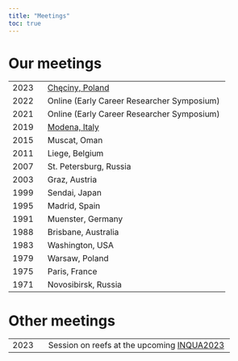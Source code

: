 ```yaml
---
title: "Meetings"
toc: true
---
```


# Our meetings

|          |                                                 |
|----------|-------------------------------------------------|
| 2023     | [Chęciny, Poland](https://fossilcoralreefs.com) |
| 2022     | Online (Early Career Researcher Symposium)      |
| 2021     | Online (Early Career Researcher Symposium)      |
| 2019     | [Modena, Italy](https://www.13thfossilcnidaria.unimore.it)            |
| 2015     | Muscat, Oman                                    |
| 2011     | Liege, Belgium                                  |
| 2007     | St. Petersburg, Russia                          |
| 2003     | Graz, Austria                                   |
| 1999     | Sendai, Japan                                   |
| 1995     | Madrid, Spain                                   |
| 1991     | Muenster, Germany                               |
| 1988     | Brisbane, Australia                             |
| 1983     | Washington, USA                                 |
| 1979     | Warsaw, Poland                                  |
| 1975     | Paris, France                                   |
| 1971     | Novosibirsk, Russia                             |

# Other meetings

|          |                                                 |
|----------|-------------------------------------------------|
| 2023     | Session on reefs at the upcoming [INQUA2023](https://inquaroma2023.org) |